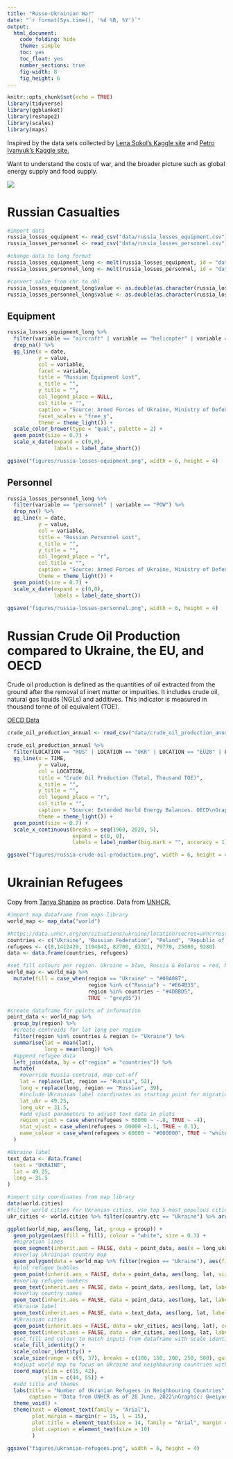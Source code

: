 ```yaml
---
title: "Russo-Ukrainian War"
date: "`r format(Sys.time(), '%d %B, %Y')`"
output: 
  html_document:
    code_folding: hide
    theme: simple
    toc: yes
    toc_float: yes
    number_sections: true
    fig-width: 8
    fig_height: 6
---
```

```r
knitr::opts_chunk$set(echo = TRUE)
library(tidyverse)
library(ggblanket)
library(reshape2)
library(scales)
library(maps)
```

Inspired by the data sets collected by [Lena Sokol's Kaggle site](https://www.kaggle.com/code/sokolheavy/2022-ukraine-russia-war-visualization) and [Petro Ivanyuk's Kaggle site.](https://www.kaggle.com/datasets/piterfm/2022-ukraine-russian-war)
  
Want to understand the costs of war, and the broader picture such as global energy supply and food supply.

![](https://ichef.bbci.co.uk/news/976/cpsprodpb/2CDE/production/_124868411_ukraine_russian_control_areas_map_2x640-nc.png)

# Russian Casualties
```r
#import data
russia_losses_equipment <- read_csv("data/russia_losses_equipment.csv")
russia_losses_personnel <- read_csv("data/russia_losses_personnel.csv")
```

```r
#change data to long format
russia_losses_equipment_long <- melt(russia_losses_equipment, id = "date")
russia_losses_personnel_long <- melt(russia_losses_personnel, id = "date")

#convert value from chr to dbl
russia_losses_equipment_long$value <- as.double(as.character(russia_losses_equipment_long$value))
russia_losses_personnel_long$value <- as.double(as.character(russia_losses_personnel_long$value))
```

## Equipment
```r
russia_losses_equipment_long %>% 
  filter(variable == "aircraft" | variable == "helicopter" | variable == "tank" | variable == "APC" | variable == "field artillery" | variable == "drone") %>% 
  drop_na() %>% 
  gg_line(x = date,
          y = value,
          col = variable,
          facet = variable,
          title = "Russian Equipment Lost",
          x_title = "",
          y_title = "",
          col_legend_place = NULL,
          col_title = "",
          caption = "Source: Armed Forces of Ukraine, Ministry of Defense of Ukraine\nGraphic: @weiyuet",
          facet_scales = "free_y",
          theme = theme_light()) +
  scale_color_brewer(type = "qual", palette = 2) +
  geom_point(size = 0.7) +
  scale_x_date(expand = c(0,0),
               labels = label_date_short())

ggsave("figures/russia-losses-equipment.png", width = 6, height = 4)
```

## Personnel
```r
russia_losses_personnel_long %>% 
  filter(variable == "personnel" | variable == "POW") %>% 
  drop_na() %>% 
  gg_line(x = date,
          y = value,
          col = variable,
          title = "Russian Personnel Lost",
          x_title = "",
          y_title = "",
          col_legend_place = "r",
          col_title = "",
          caption = "Source: Armed Forces of Ukraine, Ministry of Defense of Ukraine\nGraphic: @weiyuet",
          theme = theme_light()) +
  geom_point(size = 0.7) +
  scale_x_date(expand = c(0,0),
               labels = label_date_short())

ggsave("figures/russia-losses-personnel.png", width = 6, height = 4)
```

# Russian Crude Oil Production compared to Ukraine, the EU, and OECD

Crude oil production is defined as the quantities of oil extracted from the ground after the removal of inert matter or impurities. It includes crude oil, natural gas liquids (NGLs) and additives. This indicator is measured in thousand tonne of oil equivalent (TOE). 

[OECD Data](https://data.oecd.org/energy/crude-oil-production.htm)

```r
crude_oil_production_annual <- read_csv("data/crude_oil_production_annual.csv")
```

```r
crude_oil_production_annual %>% 
  filter(LOCATION == "RUS" | LOCATION == "UKR" | LOCATION == "EU28" | LOCATION =="OECD") %>% 
  gg_line(x = TIME,
          y = Value,
          col = LOCATION,
          title = "Crude Oil Production (Total, Thousand TOE)",
          x_title = "",
          y_title = "",
          col_legend_place = "r",
          col_title = "",
          caption = "Source: Extended World Energy Balances. OECD\nGraphic: @weiyuet",
          theme = theme_light()) +
  geom_point(size = 0.7) +
  scale_x_continuous(breaks = seq(1960, 2020, 5),
                     expand = c(0, 0),
                     labels = label_number(big.mark = "", accuracy = 1))

ggsave("figures/russia-crude-oil-production.png", width = 6, height = 4)
```

# Ukrainian Refugees

Copy from [Tanya Shapiro](https://github.com/tashapiro/tanya-data-viz/blob/main/ukrainian-refugees/ukranian-refugees-map.R) as practice.
Data from [UNHCR.](https://data.unhcr.org/en/situations/ukraine/location?secret=unhcrrestricted)

```r

#import map dataframe from maps library
world_map <- map_data("world")

#https://data.unhcr.org/en/situations/ukraine/location?secret=unhcrrestricted
countries <- c("Ukraine", "Russian Federation", "Poland", "Republic of Moldova", "Romania", "Slovakia", "Hungary", "Belarus")
refugees <- c(0,1412429, 1194642, 82700, 83321, 79770, 25800, 9280)
data <- data.frame(countries, refugees)

#set fill colours per region. Ukraine = blue, Russia & Belarus = red, Neighbouring countries = green, Others = grey
world_map <- world_map %>% 
  mutate(fill = case_when(region == "Ukraine" ~ "#00A087",
                          region %in% c("Russia") ~ "#E64B35",
                          region %in% countries ~ "#4DBBD5",
                          TRUE ~ "grey85"))

#create dataframe for points of information
point_data <- world_map %>% 
  group_by(region) %>% 
  #create centroids for lat long per region
  filter(region %in% countries & region != "Ukraine") %>% 
  summarise(lat = mean(lat),
            long = mean(long)) %>% 
  #append refugee data
  left_join(data, by = c("region" = "countries")) %>% 
  mutate(
    #override Russia centroid, map cut-off
    lat = replace(lat, region == "Russia", 52),
    long = replace(long, region == "Russian", 39),
    #include Ukrainian label coordinates as starting point for migration lines
    lat_ukr = 49.25,
    long_ukr = 31.5,
    #add vjust parameters to adjust text data in plots
    region_vjust = case_when(refugees > 60000 ~ -.8, TRUE ~ -4),
    stat_vjust = case_when(refugees > 60000 ~1.1, TRUE ~ 0.1),
    name_colour = case_when(refugees > 60000 ~ "#000000", TRUE ~ "white")
  )

#Ukraine label
text_data <- data.frame(
  text = "UKRAINE",
  lat = 49.25,
  long = 31.5
)

#import city coordinates from map library
data(world.cities)
#filter world cities for Ukranian cities, use top 5 most populous cities
ukr_cities <- world.cities %>% filter(country.etc == "Ukraine") %>% arrange(-pop) %>% head(5)

ggplot(world_map, aes(long, lat, group = group)) +
  geom_polygon(aes(fill = fill), colour = "white", size = 0.3) +
  #migration lines
  geom_segment(inherit.aes = FALSE, data = point_data, aes(x = long_ukr, xend = long, y = lat_ukr, yend = lat), size = 0.8, linetype = "dotted", colour = "#000000") +
  #overlay Ukrainian country map
  geom_polygon(data = world_map %>% filter(region == "Ukraine"), aes(fill = fill), colour = "white", size = 0.3) +
  #plot refugee bubbles
  geom_point(inherit.aes = FALSE, data = point_data, aes(long, lat, size = refugees/1000), fill = "gray85", colour = "#579DE2", shape = 21) +
  #overlay refugee numbers
  geom_text(inherit.aes = FALSE, data = point_data, aes(long, lat, label = scales::comma(refugees), vjust = stat_vjust), size = 2.5, family = "Arial", colour = "#000000") +
  #overlay country names
  geom_text(inherit.aes = FALSE, data = point_data, aes(long, lat, label = toupper(region), vjust = region_vjust, colour = name_colour), size = 2.8, family = "Arial") +
  #Ukraine label
  geom_text(inherit.aes = FALSE, data = text_data, aes(long, lat, label = text), size = 5.5, family = "Arial", colour = "#000000") +
  #Ukrainian cities
  geom_point(inherit.aes = FALSE, data = ukr_cities, aes(long, lat), colour = "#000000") +
  geom_text(inherit.aes = FALSE, data = ukr_cities, aes(long, lat, label = name), size = 4, vjust = 1.7, family = "Arial", colour = "#000000") +
  #set fill and colour to match inputs from dataframe with scale_identity
  scale_fill_identity() +
  scale_colour_identity() +
  scale_size(range = c(9, 37), breaks = c(100, 150, 200, 250, 500), guide = "none") +
  #adjust world map to focus on Ukraine and neighbouring countries with xlim & ylim
  coord_map(xlim = c(15, 42),
            ylim = c(44, 55)) +
  #add title and themes
  labs(title = "Number of Ukranian Refugees in Neighbouring Countries",
       caption = "Data from UNHCR as of 28 June, 2022\nGraphic: @weiyuet") +
  theme_void() +
  theme(text = element_text(family = "Arial"),
        plot.margin = margin(r = 15, l = 15),
        plot.title = element_text(size = 14, family = "Arial", margin = margin(b = 10)),
        plot.caption = element_text(size = 10)
        )

ggsave("figures/ukranian-refugees.png", width = 6, height = 4)
```

